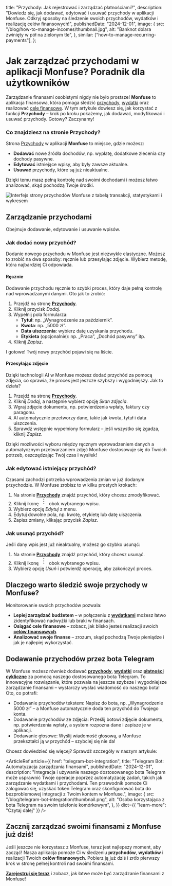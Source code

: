 
  title: "Przychody: Jak rejestrować i zarządzać płatnościami?",
  description:
    "Dowiedz się, jak dodawać, edytować i usuwać przychody w aplikacji Monfuse. Odkryj sposoby na śledzenie swoich przychodów, wydatków i realizację celów finansowych!",
  publishedDate: "2024-12-01",
  image: {
    src: "/blog/how-to-manage-incomes/thumbnail.jpg",
    alt: "Banknot dolara zwinięty w pół na zielonym tle",
  },
  similar: ["how-to-manage-recurring-payments"],
};

# Jak zarządzać <TextBeam>przychodami</TextBeam> w aplikacji Monfuse? Poradnik dla użytkowników

Zarządzanie finansami osobistymi nigdy nie było prostsze! **Monfuse** to aplikacja finansowa, która pomaga śledzić [przychody](/incomes), [wydatki](/expenses) oraz realizować [cele finansowe](/goals). W tym artykule dowiesz się, jak korzystać z funkcji **Przychody** – krok po kroku pokażemy, jak dodawać, modyfikować i usuwać przychody. Gotowy? Zaczynamy!

### Co znajdziesz na stronie Przychody?

Strona [Przychody](/incomes) w aplikacji **Monfuse** to miejsce, gdzie możesz:

- **Dodawać** nowe źródła dochodów, np. wypłatę, dodatkowe zlecenia czy dochody pasywne.
- **Edytować** istniejące wpisy, aby były zawsze aktualne.
- **Usuwać** przychody, które są już nieaktualne.

Dzięki temu masz pełną kontrolę nad swoimi dochodami i możesz łatwo analizować, skąd pochodzą Twoje środki.

![Interfejs strony przychodów Monfuse z tabelą transakcji, statystykami i wykresem](/app/incomes.png "Przychody")

## Zarządzanie przychodami

Obejmuje dodawanie, edytowanie i usuwanie wpisów.

### Jak dodać nowy przychód?

Dodanie nowego przychodu w Monfuse jest niezwykle elastyczne. Możesz to zrobić na dwa sposoby: ręcznie lub przesyłając zdjęcie. Wybierz metodę, która najbardziej Ci odpowiada.

#### Ręcznie

Dodawanie przychodu ręcznie to szybki proces, który daje pełną kontrolę nad wprowadzanymi danymi. Oto jak to zrobić:

1. Przejdź na stronę **[Przychody](https://app.monfuse.com/incomes)**.
2. Kliknij przycisk _Dodaj_.
3. Wypełnij pola formularza:
   - **Tytuł**: np. „Wynagrodzenie za październik”.
   - **Kwota**: np. „5000 zł”.
   - **Data uiszczenia**: wybierz datę uzyskania przychodu.
   - **Etykieta** (opcjonalnie): np. „Praca”, „Dochód pasywny” itp.
4. Kliknij _Zapisz_.

I gotowe! Twój nowy przychód pojawi się na liście.

#### Przesyłając zdjęcie

Dzięki technologii AI w Monfuse możesz dodać przychód za pomocą zdjęcia, co sprawia, że proces jest jeszcze szybszy i wygodniejszy. Jak to działa?

1. Przejdź na stronę **[Przychody](https://app.monfuse.com/incomes)**.
2. Kliknij _Dodaj_, a następnie wybierz opcję _Skan zdjęcia_.
3. Wgraj zdjęcie dokumentu, np. potwierdzenia wpłaty, faktury czy paragonu.
4. AI automatycznie przetworzy dane, takie jak kwota, tytuł i data uiszczenia.
5. Sprawdź wstępnie wypełniony formularz – jeśli wszystko się zgadza, kliknij _Zapisz_.

Dzięki możliwości wyboru między ręcznym wprowadzeniem danych a automatycznym przetwarzaniem zdjęć Monfuse dostosowuje się do Twoich potrzeb, oszczędzając Twój czas i wysiłek!

### Jak edytować istniejący przychód?

Czasami zachodzi potrzeba wprowadzenia zmian w już dodanym przychodzie. W Monfuse zrobisz to w kilku prostych krokach:

1. Na stronie **[Przychody](https://app.monfuse.com/incomes)** znajdź przychód, który chcesz zmodyfikować.
2. Kliknij ikonę <svg xmlns="http://www.w3.org/2000/svg" width="24" height="24" viewBox="0 0 24 24" fill="none" stroke="currentColor" strokeWidth="2" strokeLinecap="round" strokeLinejoin="round" className="inline-block lucide lucide-ellipsis-vertical"><circle cx="12" cy="12" r="1"/><circle cx="12" cy="5" r="1"/><circle cx="12" cy="19" r="1"/></svg> obok wybranego wpisu.
3. Wybierz opcję _Edytuj_ z menu.
4. Edytuj dowolne pola, np. kwotę, etykietę lub datę uiszczenia.
5. Zapisz zmiany, klikając przycisk _Zapisz_.

### Jak usunąć przychód?

Jeśli dany wpis jest już nieaktualny, możesz go szybko usunąć:

1. Na stronie **[Przychody](https://app.monfuse.com/incomes)** znajdź przychód, który chcesz usunąć.
2. Kliknij ikonę <svg xmlns="http://www.w3.org/2000/svg" width="24" height="24" viewBox="0 0 24 24" fill="none" stroke="currentColor" strokeWidth="2" strokeLinecap="round" strokeLinejoin="round" className="inline-block lucide lucide-ellipsis-vertical"><circle cx="12" cy="12" r="1"/><circle cx="12" cy="5" r="1"/><circle cx="12" cy="19" r="1"/></svg> obok wybranego wpisu.
3. Wybierz opcję _Usuń_ i potwierdź operację, aby zakończyć proces.

## Dlaczego warto śledzić swoje przychody w Monfuse?

Monitorowanie swoich przychodów pozwala:

- **Lepiej zarządzać budżetem** – w połączeniu z **[wydatkami](/expenses)** możesz łatwo zidentyfikować nadwyżki lub braki w finansach.
- **Osiągać cele finansowe** – zobacz, jak blisko jesteś realizacji swoich **[celów finansowych](/goals)**.
- **Analizować swoje finanse** – zrozum, skąd pochodzą Twoje pieniądze i jak je najlepiej wykorzystać.

## Dodawanie przychodów przez bota Telegram

W Monfuse możesz również dodawać **[przychody](/incomes)**, **[wydatki](/expenses)** oraz **[płatności cykliczne](/recurring-payments)** za pomocą naszego dostosowanego bota Telegram. To innowacyjne rozwiązanie, które pozwala na jeszcze szybsze i wygodniejsze zarządzanie finansami – wystarczy wysłać wiadomość do naszego bota! Oto, co potrafi:

- Dodawanie przychodów tekstem: Napisz do bota, np. „Wynagrodzenie 5000 zł” – a Monfuse automatycznie doda ten przychód do Twojego konta.
- Dodawanie przychodów ze zdjęcia: Prześlij botowi zdjęcie dokumentu, np. potwierdzenia wpłaty, a system rozpozna dane i zapisze je w aplikacji.
- Dodawanie głosowe: Wyślij wiadomość głosową, a Monfuse przekształci ją w przychód – szybciej się nie da!

Chcesz dowiedzieć się więcej? Sprawdź szczegóły w naszym artykule:

<ArticleRef
  article={{
    href: "telegram-bot-integration",
    title: "Telegram Bot: Automatyzacja zarządzania finansami",
    publishedDate: "2024-12-01",
    description:
      "Integracja i używanie naszego dostosowanego bota Telegram może usprawnić Twoje operacje poprzez automatyzację zadań, takich jak zarządzanie wydatkami i przychodami. Ten przewodnik pomoże Ci zalogować się, uzyskać token Telegram oraz skonfigurować bota do bezproblemowej integracji z Twoim kontem w Monfuse.",
    image: {
      src: "/blog/telegram-bot-integration/thumbnail.png",
      alt: "Osoba korzystająca z bota Telegram na swoim telefonie komórkowym",
    },
  }}
  dict={{ "learn-more": "Czytaj dalej" }}
/>

## Zacznij zarządzać swoimi finansami z Monfuse już dziś!

Jeśli jeszcze nie korzystasz z Monfuse, teraz jest najlepszy moment, aby zacząć! Nasza aplikacja pomoże Ci w śledzeniu **przychodów**, **wydatków** i realizacji Twoich **celów finansowych**. Pobierz ją już dziś i zrób pierwszy krok w stronę pełnej kontroli nad swoimi finansami.

**[Zarejestruj się teraz](https://app.monfuse.com/sign-up)** i zobacz, jak łatwe może być zarządzanie finansami z Monfuse!
